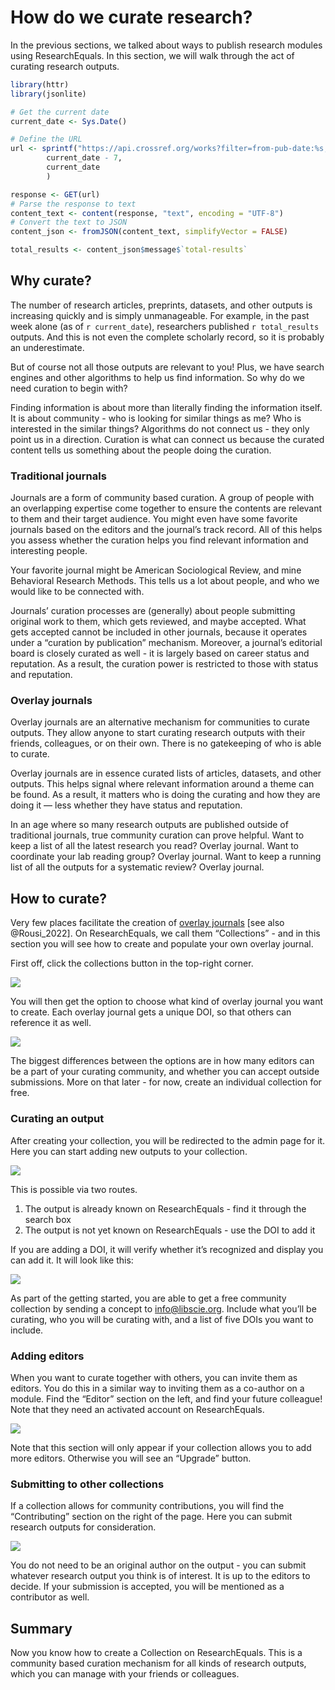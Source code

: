 # How do we curate research? {.unnumbered}

In the previous sections, we talked about ways to publish research modules using ResearchEquals. In this section, we will walk through the act of curating research outputs.

```r
library(httr)
library(jsonlite)

# Get the current date
current_date <- Sys.Date()

# Define the URL
url <- sprintf("https://api.crossref.org/works?filter=from-pub-date:%s,until-pub-date:%s&rows=0",
        current_date - 7,
        current_date
        )

response <- GET(url)
# Parse the response to text
content_text <- content(response, "text", encoding = "UTF-8")
# Convert the text to JSON
content_json <- fromJSON(content_text, simplifyVector = FALSE)

total_results <- content_json$message$`total-results`
```

## Why curate?

The number of research articles, preprints, datasets, and other outputs is increasing quickly and is simply unmanageable. For example, in the past week alone (as of `r current_date`), researchers published `r total_results` outputs. And this is not even the complete scholarly record, so it is probably an underestimate.

But of course not all those outputs are relevant to you! Plus, we have search engines and other algorithms to help us find information. So why do we need curation to begin with?

Finding information is about more than literally finding the information itself. It is about community - who is looking for similar things as me? Who is interested in the similar things? Algorithms do not connect us - they only point us in a direction. Curation is what can connect us because the curated content tells us something about the people doing the curation.

### Traditional journals

Journals are a form of community based curation. A group of people with an overlapping expertise come together to ensure the contents are relevant to them and their target audience. You might even have some favorite journals based on the editors and the journal's track record. All of this helps you assess whether the curation helps you find relevant information and interesting people. 

Your favorite journal might be American Sociological Review, and mine Behavioral Research Methods. This tells us a lot about people, and who we would like to be connected with.

Journals' curation processes are (generally) about people submitting original work to them, which gets reviewed, and maybe accepted. What gets accepted cannot be included in other journals, because it operates under a "curation by publication" mechanism. Moreover, a journal's editorial board is closely curated as well - it is largely based on career status and reputation. As a result, the curation power is restricted to those with status and reputation.

### Overlay journals

Overlay journals are an alternative mechanism for communities to curate outputs. They allow anyone to start curating research outputs with their friends, colleagues, or on their own. There is no gatekeeping of who is able to curate. 

Overlay journals are in essence curated lists of articles, datasets, and other outputs. This helps signal where relevant information around a theme can be found. As a result, it matters who is doing the curating and how they are doing it --- less whether they have status and reputation.

In an age where so many research outputs are published outside of traditional journals, true community curation can prove helpful. Want to keep a list of all the latest research you read? Overlay journal. Want to coordinate your lab reading group? Overlay journal. Want to keep a running list of all the outputs for a systematic review? Overlay journal.

## How to curate?

Very few places facilitate the creation of [overlay journals](#overlay-journals) [see also @Rousi_2022]. On ResearchEquals, we call them "Collections" - and in this section you will see how to create and populate your own overlay journal.

First off, click the collections button in the top-right corner.

![](../public/Screenshot%202024-01-26%20at%2013.43.49.png)

You will then get the option to choose what kind of overlay journal you want to create. Each overlay journal gets a unique DOI, so that others can reference it as well. 

![](../public/Screenshot%202024-01-26%20at%2013.45.57.png)

The biggest differences between the options are in how many editors can be a part of your curating community, and whether you can accept outside submissions. More on that later - for now, create an individual collection for free.

### Curating an output

After creating your collection, you will be redirected to the admin page for it. Here you can start adding new outputs to your collection. 

![](../public/Screenshot%202024-01-26%20at%2016.01.58.png)

This is possible via two routes. 

1. The output is already known on ResearchEquals - find it through the search box
2. The output is not yet known on ResearchEquals - use the DOI to add it

If you are adding a DOI, it will verify whether it's recognized and display you can add it. It will look like this:

![](../public/Screenshot%202024-01-26%20at%2016.02.38.png)

:::{.callout-note}
As part of the getting started, you are able to get a free community collection by sending a concept to <info@libscie.org>. Include what you'll be curating, who you will be curating with, and a list of five DOIs you want to include.
:::

### Adding editors

When you want to curate together with others, you can invite them as editors. You do this in a similar way to inviting them as a co-author on a module. Find the "Editor" section on the left, and find your future colleague! Note that they need an activated account on ResearchEquals.

![](../public/Screenshot%202024-01-26%20at%2013.55.15.png)

Note that this section will only appear if your collection allows you to add more editors. Otherwise you will see an "Upgrade" button.

### Submitting to other collections

If a collection allows for community contributions, you will find the "Contributing" section on the right of the page. Here you can submit research outputs for consideration.

![](../public/Screenshot%202024-01-26%20at%2016.13.20.png)

You do not need to be an original author on the output - you can submit whatever research output you think is of interest. It is up to the editors to decide. If your submission is accepted, you will be mentioned as a contributor as well.

## Summary

Now you know how to create a Collection on ResearchEquals. This is a community based curation mechanism for all kinds of research outputs, which you can manage with your friends or colleagues.